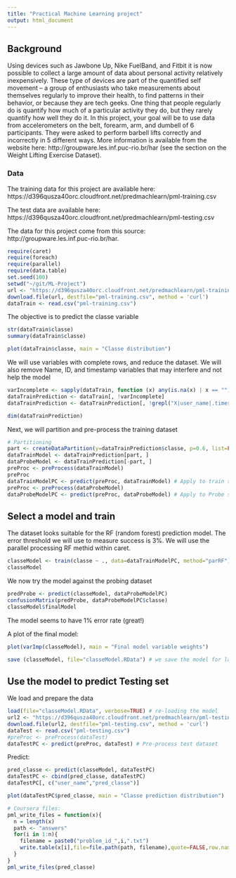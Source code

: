 ```yaml
---
title: "Practical Machine Learning project"
output: html_document
---
```


## Background

Using devices such as Jawbone Up, Nike FuelBand, and Fitbit it is now possible to collect a large amount of data about personal activity relatively inexpensively. These type of devices are part of the quantified self movement – a group of enthusiasts who take measurements about themselves regularly to improve their health, to find patterns in their behavior, or because they are tech geeks. One thing that people regularly do is quantify how much of a particular activity they do, but they rarely quantify how well they do it. In this project, your goal will be to use data from accelerometers on the belt, forearm, arm, and dumbell of 6 participants. They were asked to perform barbell lifts correctly and incorrectly in 5 different ways. More information is available from the website here: http://groupware.les.inf.puc-rio.br/har (see the section on the Weight Lifting Exercise Dataset). 

### Data 
The training data for this project are available here: 
https://d396qusza40orc.cloudfront.net/predmachlearn/pml-training.csv

The test data are available here: 
https://d396qusza40orc.cloudfront.net/predmachlearn/pml-testing.csv

The data for this project come from this source: http://groupware.les.inf.puc-rio.br/har.  

```r
require(caret)
require(foreach)
require(parallel)
require(data.table)
set.seed(100)
setwd("~/git/ML-Project")
url <- "https://d396qusza40orc.cloudfront.net/predmachlearn/pml-training.csv"
download.file(url, destfile="pml-training.csv", method = 'curl')
dataTrain <- read.csv("pml-training.csv")
```

The objective is to predict the classe variable

```r
str(dataTrain$classe)
summary(dataTrain$classe)
```

```r
plot(dataTrain$classe, main = "Classe distribution")
```

We will use variables with complete rows, and reduce the dataset. We will also remove Name, ID, and timestamp variables that may interfere and not help the model
```r
varIncomplete <- sapply(dataTrain, function (x) any(is.na(x) | x == ""))
dataTrainPrediction <- dataTrain[, !varIncomplete]
dataTrainPrediction <- dataTrainPrediction[, !grepl("X|user_name|.timestamp.|.timestamp|.window", names(dataTrainPrediction))]
```

```r
dim(dataTrainPrediction)
```

Next, we will partition and pre-process the training dataset
```r
# Partitioning
part <- createDataPartition(y=dataTrainPrediction$classe, p=0.6, list=FALSE)
dataTrainModel <- dataTrainPrediction[part, ]
dataProbeModel <- dataTrainPrediction[-part, ]
preProc <- preProcess(dataTrainModel)
preProc
dataTrainModelPC <- predict(preProc, dataTrainModel) # Apply to train set
preProc <- preProcess(dataProbeModel)
dataProbeModelPC <- predict(preProc, dataProbeModel) # Apply to Probe set
```

## Select a model and train
The dataset looks suitable for the RF (random forest) prediction model. The error threshold we will use to measure success is 3%. We will use the parallel processing RF methid within caret.

```r
classeModel <- train(classe ~ ., data=dataTrainModelPC, method="parRF")
classeModel
```

We now try the model against the probing dataset

```r
predProbe <- predict(classeModel, dataProbeModelPC)
confusionMatrix(predProbe, dataProbeModelPC$classe)
classeModel$finalModel
```

The model seems to have 1% error rate (great!)

A plot of the final model:
```r
plot(varImp(classeModel), main = "Final model variable weights")
```

```r
save (classeModel, file="classeModel.RData") # we save the model for later use
```

## Use the model to predict Testing set
We load and prepare the data
```r
load(file="classeModel.RData", verbose=TRUE) # re-loading the model
url2 <- "https://d396qusza40orc.cloudfront.net/predmachlearn/pml-testing.csv"
download.file(url2, destfile="pml-testing.csv", method = 'curl')
dataTest <- read.csv("pml-testing.csv")
#preProc <- preProcess(dataTest)
dataTestPC <- predict(preProc, dataTest) # Pre-process test dataset
```

Predict:
```r
pred_classe <- predict(classeModel, dataTestPC)
dataTestPC <- cbind(pred_classe, dataTestPC)
dataTestPC[, c("user_name","pred_classe")]
```

```r
plot(dataTestPC$pred_classe, main = "Classe prediction distribution")
```

```r
# Coursera files:
pml_write_files = function(x){
  n = length(x)
  path <- "answers"
  for(i in 1:n){
    filename = paste0("problem_id_",i,".txt")
    write.table(x[i],file=file.path(path, filename),quote=FALSE,row.names=FALSE,col.names=FALSE)
  }
}
pml_write_files(pred_classe)
```

